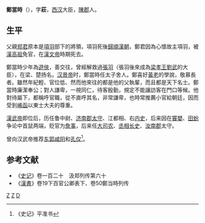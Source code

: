 '''鄭當時'''（{{bd|？||？||catIdx=Z郑}}），字'''莊'''，[[西汉|西汉]]大臣，[[陳郡|陳郡]]人。

==生平==
父親[[郑君|郑君]]原本是[[項羽|項羽]]部下的將領，項羽死後[[歸順|歸順]][[漢朝|漢朝]]，鄭君因為心懷故主項羽，被[[漢高祖|漢高祖]]免官，在[[漢文帝|漢文帝]]時期死去。

鄭當時少年為[[遊俠|遊俠]]，善交往，曾經解救過[[張羽|張羽]]（張羽後來成為[[梁孝王|梁孝王]][[劉武|劉武]]的大臣），在梁、楚扬名。[[汉景帝|汉景帝]]时，鄭當時任太子舍人。鄭喜好[[黃老|黃老]]的學說，敬慕長者。雖然年紀輕、官位低、然而他來往的都是他的父執輩，而且都是天下名士。鄭當時廉潔奉公；對人謙卑，一視同仁，待客殷勤，規定不能讓訪客在門口等候。他對待屬下，都稱呼官職，從不直呼其名，非常謙卑，也時常推薦小官給朝廷，因而受到[[崤函|崤函]]以東士大夫的尊重。

[[漢武帝|漢武帝]]即位后，历任鲁中尉、[[济南郡|济南郡]][[太守|太守]]、江都相、右[[内史|内史]]，后来因在[[竇嬰|竇嬰]]、[[田蚡|田蚡]]争论中首鼠两端，贬官为[[詹事|詹事]]，后来任[[大司农|大司农]]、[[丞相|丞相]][[长史|长史]]、[[汝南郡|汝南郡]]太守。

曾向汉武帝推荐[[东郭咸阳|东郭咸阳]]和[[孔仅|孔仅]]<ref>《史记》平准书</ref>。

==参考文献==
*《[[史记|史记]]》卷一百二十　汲郑列传第六十
*《[[漢書|漢書]]》卷19下百官公卿表下、卷50鄭当時列传

[[Category:西汉太守|Z]]
[[Category:西汉大司农|Z]]
[[Category:郑姓|D]]